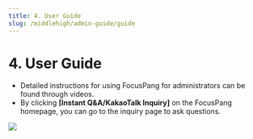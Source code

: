 ```yaml
---
title: 4. User Guide
slug: /middlehigh/admin-guide/guide
---
```



# 4. User Guide

- Detailed instructions for using FocusPang for administrators can be found through videos.
- By clicking **[Instant Q&A/KakaoTalk Inquiry]** on the FocusPang homepage, you can go to the inquiry page to ask questions.

<Image src="/img/en/elementary/admin/04-01.jpg" size="lg" />
